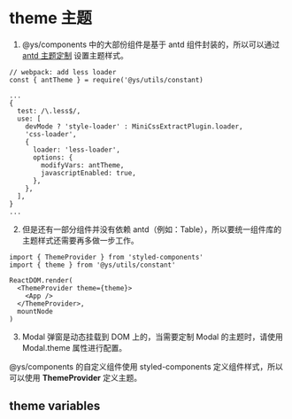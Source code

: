 
<Meta title='Guides/theme' />

# theme 主题

1. @ys/components 中的大部份组件是基于 antd 组件封装的，所以可以通过 [antd 主题定制](https://ant.design/docs/react/customize-theme-cn) 设置主题样式。

```tsx
// webpack: add less loader
const { antTheme } = require('@ys/utils/constant)

...
{
  test: /\.less$/,
  use: [
    devMode ? 'style-loader' : MiniCssExtractPlugin.loader,
    'css-loader',
    {
      loader: 'less-loader',
      options: {
        modifyVars: antTheme,
        javascriptEnabled: true,
      },
    },
  ],
}
...
```

2. 但是还有一部分组件并没有依赖 antd（例如：Table），所以要统一组件库的主题样式还需要再多做一步工作。

```tsx
import { ThemeProvider } from 'styled-components'
import { theme } from '@ys/utils/constant'

ReactDOM.render(
  <ThemeProvider theme={theme}>
    <App />
  </ThemeProvider>,
  mountNode
)
```

3. Modal 弹窗是动态挂载到 DOM 上的，当需要定制 Modal 的主题时，请使用 Modal.theme 属性进行配置。

@ys/components 的自定义组件使用 styled-components 定义组件样式，所以可以使用 **ThemeProvider** 定义主题。

## theme variables

<div style={{ height: 550 }}>
  <CodeEditor language="yaml" readOnly value={JSON.stringify(theme, null, 2)} />
</div>
